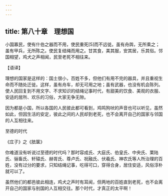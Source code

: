 ```yaml
---
---
---
```

title: 第八十章　理想国
---




小国寡民，使有什伯之器而不用，使民重死[5]而不远徙。虽有舟舆，无所乘之；虽有甲兵，无所陈之。使民复结绳而用之。甘其食，美其服，安其居，乐其俗。邻国相望，鸡犬之声相闻，民至老死不相往来。

【语译】

理想的国家是这样的：国土很小，百姓不多，但他们有用不完的器具，并且重视生命而不随处迁徙。这样，虽有舟车，却无可用之地；虽有武器，也没有机会陈列。使人民回复到不用文字、不求知识的结绳记事时代，有甜美的饮食、美观的衣服、安适的居所、欢乐的习俗，大家无争无隙。

因为都是小国，所以各国的人民彼此都可看到，鸡鸣狗吠的声音也可以听见，虽然如此，但因生活的安定，彼此之间的人民却到老死，也不会离开自己的国家与邻国的人互相往来。

至德的时代

《庄子》之《胠箧》

你难道没有听说过至德的时代吗？那时容成氏、大庭氏、伯皇氏、中央氏、栗陆氏、骊畜氏、轩辕氏、赫胥氏、尊卢氏、祝融氏、伏羲氏、神农氏等人所治理的百姓，没有过分的要求，只知结绳记事，吃得可口，穿得合身，居住安适，风俗淳朴就可以了。

虽然他们的都邑彼此相连，鸡犬之声时有耳闻，但两地的百姓直到老死，也不会离开自己的国家与别国的人互相交往。那个时代，才真正的太平啊！